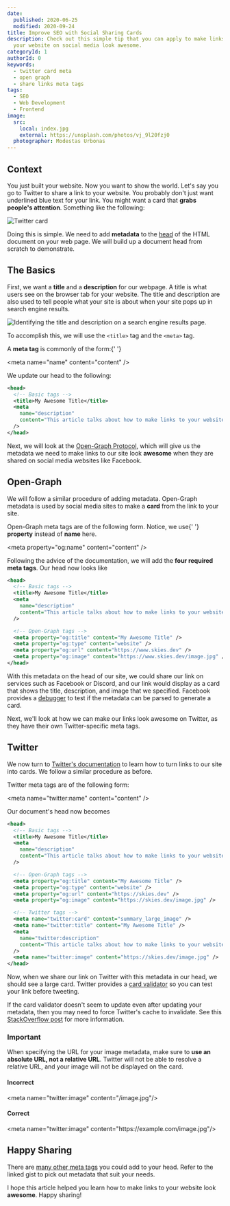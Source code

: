 ```yaml
---
date:
  published: 2020-06-25
  modified: 2020-09-24
title: Improve SEO with Social Sharing Cards
description: Check out this simple tip that you can apply to make links back to
  your website on social media look awesome.
categoryId: 1
authorId: 0
keywords:
  - twitter card meta
  - open graph
  - share links meta tags
tags:
  - SEO
  - Web Development
  - Frontend
image:
  src:
    local: index.jpg
    external: https://unsplash.com/photos/vj_9l20fzj0
  photographer: Modestas Urbonas
---
```


## Context

You just built your website. Now you want to show the world. Let's say you go to
Twitter to share a link to your website. You probably don't just want underlined
blue text for your link. You might want a card that **grabs people's
attention**. Something like the following:

![Twitter card](link.png)

Doing this is simple. We need to add **metadata** to the
[head](https://developer.mozilla.org/en-US/docs/Web/HTML/Element/head) of the
HTML document on your web page. We will build up a document head from scratch to
demonstrate.

## The Basics

First, we want a **title** and a **description** for our webpage. A title is
what users see on the browser tab for your website. The title and description
are also used to tell people what your site is about when your site pops up in
search engine results.

![Identifying the title and description on a search engine results page.](results.jpg)

To accomplish this, we will use the `<title>` tag and the `<meta>` tag.

<aside>
  <p>
    A <strong>meta tag</strong> is commonly of the form:{' '}
  </p>
  <p>&lt;meta name="name" content="content" /&gt;</p>
</aside>

We update our head to the following:

```xml
<head>
  <!-- Basic tags -->
  <title>My Awesome Title</title>
  <meta
    name="description"
    content="This article talks about how to make links to your website look awesome on social media"
  />
</head>
```

Next, we will look at the [Open-Graph Protocol](https://ogp.me/), which will
give us the metadata we need to make links to our site look **awesome** when
they are shared on social media websites like Facebook.

## Open-Graph


We will follow a similar procedure of adding metadata. Open-Graph metadata is
used by social media sites to make a **card** from the link to your site.

<aside>
  <p>
    Open-Graph meta tags are of the following form. Notice, we use{' '}
    <strong>property</strong> instead of <strong>name</strong> here.
  </p>
  <p>&lt;meta property="og:name" content="content" /&gt;</p>
</aside>

Following the advice of the documentation, we will add the **four required meta
tags**. Our head now looks like

```xml
<head>
  <!-- Basic tags -->
  <title>My Awesome Title</title>
  <meta
    name="description"
    content="This article talks about how to make links to your website look awesome on social media"
  />

  <!-- Open-Graph tags -->
  <meta property="og:title" content="My Awesome Title" />
  <meta property="og:type" content="website" />
  <meta property="og:url" content="https://www.skies.dev" />
  <meta property="og:image" content="https://www.skies.dev/image.jpg" />
</head>
```

With this metadata on the head of our site, we could share our link on services
such as Facebook or Discord, and our link would display as a card that shows the
title, description, and image that we specified. Facebook provides a
[debugger](https://developers.facebook.com/tools/debug) to test if the metadata
can be parsed to generate a card.

Next, we'll look at how we can make our links look awesome on Twitter, as they
have their own Twitter-specific meta tags.

## Twitter

We now turn to
[Twitter's documentation](https://developer.twitter.com/en/docs/tweets/optimize-with-cards/overview/abouts-cards)
to learn how to turn links to our site into cards. We follow a similar procedure
as before.

<aside>
  <p>Twitter meta tags are of the following form:</p>
  <p>&lt;meta name="twitter:name" content="content" /&gt;</p>
</aside>

Our document's head now becomes

```xml
<head>
  <!-- Basic tags -->
  <title>My Awesome Title</title>
  <meta
    name="description"
    content="This article talks about how to make links to your website look awesome on social media."
  />

  <!-- Open-Graph tags -->
  <meta property="og:title" content="My Awesome Title" />
  <meta property="og:type" content="website" />
  <meta property="og:url" content="https://skies.dev" />
  <meta property="og:image" content="https://skies.dev/image.jpg" />

  <!-- Twitter tags -->
  <meta name="twitter:card" content="summary_large_image" />
  <meta name="twitter:title" content="My Awesome Title" />
  <meta
    name="twitter:description"
    content="This article talks about how to make links to your website look awesome on social media."
  />
  <meta name="twitter:image" content="https://skies.dev/image.jpg" />
</head>
```

Now, when we share our link on Twitter with this metadata in our head, we should
see a large card. Twitter provides a
[card validator](https://cards-dev.twitter.com/validator) so you can test your
link before tweeting.

If the card validator doesn't seem to update even after updating your metadata,
then you may need to force Twitter's cache to invalidate. See this
[StackOverflow post](https://webmasters.stackexchange.com/a/126166) for more
information.

### Important

When specifying the URL for your image metadata, make sure to **use an absolute
URL, not a relative URL**. Twitter will not be able to resolve a relative URL,
and your image will not be displayed on the card.

<Danger>
<h4>Incorrect</h4>

<p>&lt;meta name="twitter:image" content="/image.jpg"/&gt;</p>
</Danger>

<Success>
<h4>Correct</h4>

<p>&lt;meta name="twitter:image" content="https://example.com/image.jpg"/&gt;</p>
</Success>

## Happy Sharing

There are [many other meta tags](https://gist.github.com/lancejpollard/1978404)
you could add to your head. Refer to the linked gist to pick out metadata that
suit your needs.

I hope this article helped you learn how to make links to your website look
**awesome**. Happy sharing!
